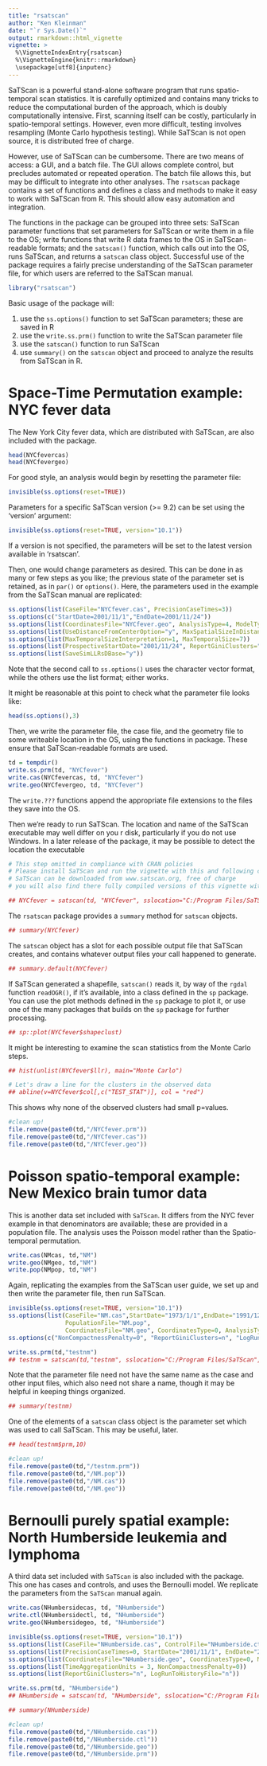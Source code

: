 ---
title: "rsatscan"
author: "Ken Kleinman"
date: "`r Sys.Date()`"
output: rmarkdown::html_vignette
vignette: >
  %\VignetteIndexEntry{rsatscan}
  %\VignetteEngine{knitr::rmarkdown}
  \usepackage[utf8]{inputenc}
---

SaTScan is a powerful stand-alone software program that runs spatio-temporal scan statistics.  It is carefully optimized and contains many tricks to reduce the computational burden of the approach, which is doubly computationally intensive.  First, scanning itself can be costly, particularly in spatio-temporal settings.  However, even more difficult, testing involves resampling (Monte Carlo hypothesis testing).  While SaTScan is not open source, it is distributed free of charge. 

However, use of SaTScan can be cumbersome.  There are two means of access: a GUI, and a batch file.  The GUI allows complete control, but precludes automated or repeated operation.  The batch file allows this, but may be difficult to integrate into other analyses.  The `rsatscan` package contains a set of functions and defines a class and methods to make it easy to work with SaTScan from R.  This should allow easy automation and integration.

The functions in the package can be grouped into three sets:
SaTScan parameter functions that set parameters for SaTScan or write them in a file to the OS; write functions that write R data frames to the OS in SaTScan-readable formats; and the `satscan()` function, which calls out into the OS, runs SaTScan, and returns a `satscan` class object.  Successful use of the package requires a fairly precise understanding of the SaTScan parameter file, for which users are referred to the SaTScan manual.

```{r}
library("rsatscan")
```

Basic usage of the package will:

1. use the `ss.options()` function to set SaTScan parameters; these are saved in R
2. use the `write.ss.prm()` function to write the SaTScan parameter file
3. use the `satscan()` function to run SaTScan
4. use `summary()` on the `satscan` object and proceed to analyze the results from SaTScan in R.

# Space-Time Permutation example: NYC fever data

The New York City fever data, which are distributed with SaTScan, are also included with the package.
```{r}
head(NYCfevercas)
head(NYCfevergeo)
```

For good style, an analysis would begin by resetting the parameter file:
```{r}
invisible(ss.options(reset=TRUE))
```

Parameters for a specific SaTScan version (>= 9.2) can be set using the 'version' argument:
```{r}
invisible(ss.options(reset=TRUE, version="10.1"))
```
If a version is not specified, the parameters will be set to the latest version available in 'rsatscan'.

Then, one would change parameters as desired.  This can be done in as many or few steps as you like; the previous state of the parameter set is retained, as in `par()` or `options()`.    Here, the parameters used in the example from the SaTScan manual are replicated:
```{r}
ss.options(list(CaseFile="NYCfever.cas", PrecisionCaseTimes=3))
ss.options(c("StartDate=2001/11/1","EndDate=2001/11/24"))
ss.options(list(CoordinatesFile="NYCfever.geo", AnalysisType=4, ModelType=2, TimeAggregationUnits=3))
ss.options(list(UseDistanceFromCenterOption="y", MaxSpatialSizeInDistanceFromCenter=3, NonCompactnessPenalty=0))
ss.options(list(MaxTemporalSizeInterpretation=1, MaxTemporalSize=7))
ss.options(list(ProspectiveStartDate="2001/11/24", ReportGiniClusters="n", LogRunToHistoryFile="n"))
ss.options(list(SaveSimLLRsDBase="y"))
```
Note that the second call to `ss.options()` uses the character vector format, while the others use the list format; either works.

It might be reasonable at this point to check what the parameter file looks like:
```{r}
head(ss.options(),3)
```

Then, we write the parameter file, the case file, and the geometry file to some writeable location in the OS, using the functions in package.  These ensure that SaTScan-readable formats are used.
```{r}
td = tempdir()
write.ss.prm(td, "NYCfever")
write.cas(NYCfevercas, td, "NYCfever")
write.geo(NYCfevergeo, td, "NYCfever")
```
The `write.???` functions append the appropriate file extensions to the files they save into the OS.

Then we're ready to run SaTScan.  The location and name of the SaTScan executable may well differ on you r disk, particularly if you do not use Windows.  In a later release of the package, it may be possible to detect the location the executable
```{r}
# This step omitted in compliance with CRAN policies
# Please install SaTScan and run the vignette with this and following code uncommented
# SaTScan can be downloaded from www.satscan.org, free of charge
# you will also find there fully compiled versions of this vignette with results

## NYCfever = satscan(td, "NYCfever", sslocation="C:/Program Files/SaTScan", ssbatchfilename="SaTScanBatch64")
```

The `rsatscan` package provides a `summary` method for `satscan` objects.
```{r}
## summary(NYCfever)
```

The `satscan` object has a slot for each possible output file that SaTScan creates, and contains whatever output files your call happened to generate.

```{r}
## summary.default(NYCfever)
```

If SaTScan generated a shapefile, `satscan()` reads it, by way of the `rgdal` function `readOGR()`, if it's available, into a class defined in the `sp` package.  You can use the plot methods defined in the `sp` package to plot it, or use one of the many packages that builds on the `sp` package for further processing.

```{r}
## sp::plot(NYCfever$shapeclust)
```

It might be interesting to examine the scan statistics from the Monte Carlo steps.
```{r, fig.keep="all", fig.show="hold"}
## hist(unlist(NYCfever$llr), main="Monte Carlo")

# Let's draw a line for the clusters in the observed data
## abline(v=NYCfever$col[,c("TEST_STAT")], col = "red")
```

This shows why none of the observed clusters had small p=values.

```{r, echo=FALSE, include=FALSE    }
#clean up!
file.remove(paste0(td,"/NYCfever.prm"))
file.remove(paste0(td,"/NYCfever.cas"))
file.remove(paste0(td,"/NYCfever.geo"))
```



# Poisson spatio-temporal example: New Mexico brain tumor data

This is another data set included with `SaTScan`.  It differs from the NYC fever example in that denominators are available; these are provided in a population file.  The analysis uses the Poisson model rather than the Spatio-temporal permutation.

```{r}
write.cas(NMcas, td,"NM")
write.geo(NMgeo, td,"NM")
write.pop(NMpop, td,"NM")
```

Again, replicating the examples from the SaTScan user guide, we set up and then write the parameter file, then run SaTScan.
```{r}
invisible(ss.options(reset=TRUE, version="10.1"))
ss.options(list(CaseFile="NM.cas",StartDate="1973/1/1",EndDate="1991/12/31", 
                PopulationFile="NM.pop",
                CoordinatesFile="NM.geo", CoordinatesType=0, AnalysisType=3))
ss.options(c("NonCompactnessPenalty=0", "ReportGiniClusters=n", "LogRunToHistoryFile=n"))

write.ss.prm(td,"testnm")
## testnm = satscan(td,"testnm", sslocation="C:/Program Files/SaTScan", ssbatchfilename="SaTScanBatch64")
```
Note that the parameter file need not have the same name as the case and other input files, which also need not share a name, though it may be helpful in keeping things organized.
```{r}
## summary(testnm)
```

One of the elements of a `satscan` class object is the parameter set which was used to call SaTScan.  This may be useful, later.

```{r}
## head(testnm$prm,10)
```

```{r, echo=FALSE, include=FALSE    }
#clean up!
file.remove(paste0(td,"/testnm.prm"))
file.remove(paste0(td,"/NM.pop"))
file.remove(paste0(td,"/NM.cas"))
file.remove(paste0(td,"/NM.geo"))
```

# Bernoulli purely spatial example: North Humberside leukemia and lymphoma

A third data set included with `SaTScan` is also included with the package.  This one has cases and controls, and uses the Bernoulli model.  We replicate the parameters from the `SaTScan` manual again.

```{r}
write.cas(NHumbersidecas, td, "NHumberside")
write.ctl(NHumbersidectl, td, "NHumberside")
write.geo(NHumbersidegeo, td, "NHumberside")

invisible(ss.options(reset=TRUE, version="10.1"))
ss.options(list(CaseFile="NHumberside.cas", ControlFile="NHumberside.ctl"))
ss.options(list(PrecisionCaseTimes=0, StartDate="2001/11/1", EndDate="2001/11/24"))
ss.options(list(CoordinatesFile="NHumberside.geo", CoordinatesType=0, ModelType=1))
ss.options(list(TimeAggregationUnits = 3, NonCompactnessPenalty=0))
ss.options(list(ReportGiniClusters="n", LogRunToHistoryFile="n"))

write.ss.prm(td, "NHumberside")
## NHumberside = satscan(td, "NHumberside", sslocation="C:/Program Files/SaTScan", ssbatchfilename="SaTScanBatch64")

## summary(NHumberside)
```

```{r, echo=FALSE, include=FALSE    }
#clean up!
file.remove(paste0(td,"/NHumberside.cas"))
file.remove(paste0(td,"/NHumberside.ctl"))
file.remove(paste0(td,"/NHumberside.geo"))
file.remove(paste0(td,"/NHumberside.prm"))
```